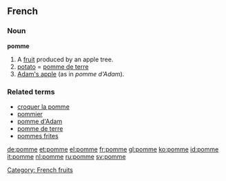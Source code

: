 ==French==
===Noun===
'''pomme''' {{f}}

# A [[fruit]] produced by an apple tree.
# [[potato]] = [[pomme de terre]]
# [[Adam's apple]] (as in ''pomme d'Adam'').

===Related terms===
*[[croquer la pomme]]
*[[pommier]]
*[[pomme d'Adam]]
*[[pomme de terre]]
*[[pommes frites]]

[[Category: French fruits]]

[[de:pomme]]
[[et:pomme]]
[[el:pomme]]
[[fr:pomme]]
[[gl:pomme]]
[[ko:pomme]]
[[id:pomme]]
[[it:pomme]]
[[nl:pomme]]
[[ru:pomme]]
[[sv:pomme]]